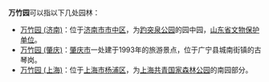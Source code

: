 '''万竹园'''可以指以下几处园林：
*[[万竹园_(济南)|万竹园 (济南)]]：位于[[济南市|济南市]][[市中区|市中区]]，为[[趵突泉公园|趵突泉公园]]的园中园，[[山东省文物保护单位|山东省文物保护单位]]。
*[[万竹园_(肇庆)|万竹园 (肇庆)]]：[[肇庆市|肇庆市]]一处建于1993年的旅游景点，位于广宁县城南街镇的古琴岗。
*[[万竹园_(上海)|万竹园 (上海)]]：位于[[上海市|上海市]][[杨浦区|杨浦区]]，为[[上海共青国家森林公园|上海共青国家森林公园]]的南园部分。

{{disambig|Cat=三字建築物消歧義}}